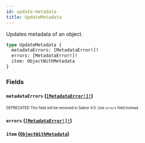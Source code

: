 ```yaml
---
id: update-metadata
title: UpdateMetadata
---
```


Updates metadata of an object.

```graphql
type UpdateMetadata {
  metadataErrors: [MetadataError!]!
  errors: [MetadataError!]!
  item: ObjectWithMetadata
}
```

### Fields

#### `metadataErrors` ([`[MetadataError!]!`](/developer/api-reference/objects/metadata-error.mdx))

<sub><sup><span className="deprecatedTag">DEPRECATED</span> This field will be removed in Saleor 4.0. Use `errors` field instead.</sup></sub>

#### `errors` ([`[MetadataError!]!`](/developer/api-reference/objects/metadata-error.mdx))

#### `item` ([`ObjectWithMetadata`](/developer/api-reference/interfaces/object-with-metadata.mdx))
